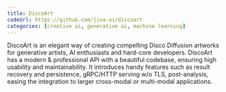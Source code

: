 ```yaml
---
title: DiscoArt
codeUrl: https://github.com/jina-ai/discoart
categories: [creative ai, generative ai, machine learning]
---
```


DiscoArt is an elegant way of creating compelling Disco Diffusion artworks for generative artists, AI enthusiasts and hard-core developers. DiscoArt has a modern & professional API with a beautiful codebase, ensuring high usability and maintainability. It introduces handy features such as result recovery and persistence, gRPC/HTTP serving w/o TLS, post-analysis, easing the integration to larger cross-modal or multi-modal applications.
